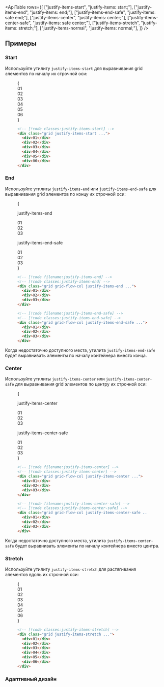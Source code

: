 

<ApiTable
  rows={[
    ["justify-items-start", "justify-items: start;"],
    ["justify-items-end", "justify-items: end;"],
    ["justify-items-end-safe", "justify-items: safe end;"],
    ["justify-items-center", "justify-items: center;"],
    ["justify-items-center-safe", "justify-items: safe center;"],
    ["justify-items-stretch", "justify-items: stretch;"],
    ["justify-items-normal", "justify-items: normal;"],
  ]}
/>

## Примеры

### Start

Используйте утилиту `justify-items-start` для выравнивания grid элементов по началу их строчной оси:

<Figure>

<Example>
  {
    <div className="grid grid-cols-3 gap-4 font-mono text-sm leading-6 font-bold text-white">
      <div className="grid rounded-lg">
        <Stripes border className="col-start-1 row-start-1 rounded-lg" />
        <div className="col-start-1 row-start-1 flex size-14 items-center justify-center justify-self-start rounded-lg bg-sky-500">
          01
        </div>
      </div>
      <div className="grid rounded-lg">
        <Stripes border className="col-start-1 row-start-1 rounded-lg" />
        <div className="col-start-1 row-start-1 flex size-14 items-center justify-center justify-self-start rounded-lg bg-sky-500">
          02
        </div>
      </div>
      <div className="grid rounded-lg">
        <Stripes border className="col-start-1 row-start-1 rounded-lg" />
        <div className="col-start-1 row-start-1 flex size-14 items-center justify-center justify-self-start rounded-lg bg-sky-500">
          03
        </div>
      </div>
      <div className="grid rounded-lg">
        <Stripes border className="col-start-1 row-start-1 rounded-lg" />
        <div className="col-start-1 row-start-1 flex size-14 items-center justify-center justify-self-start rounded-lg bg-sky-500">
          04
        </div>
      </div>
      <div className="grid rounded-lg">
        <Stripes border className="col-start-1 row-start-1 rounded-lg" />
        <div className="col-start-1 row-start-1 flex size-14 items-center justify-center justify-self-start rounded-lg bg-sky-500">
          05
        </div>
      </div>
      <div className="grid rounded-lg">
        <Stripes border className="col-start-1 row-start-1 rounded-lg" />
        <div className="col-start-1 row-start-1 flex size-14 items-center justify-center justify-self-start rounded-lg bg-sky-500">
          06
        </div>
      </div>
    </div>
  }
</Example>

```html
<!-- [!code classes:justify-items-start] -->
<div class="grid justify-items-start ...">
  <div>01</div>
  <div>02</div>
  <div>03</div>
  <div>04</div>
  <div>05</div>
  <div>06</div>
</div>
```

</Figure>

### End

Используйте утилиты `justify-items-end` или `justify-items-end-safe` для выравнивания grid элементов по концу их строчной оси:

<Figure hint="Измените размер контейнера, чтобы увидеть поведение выравнивания">

<Example resizable>
  {
    <div className="grid grid-cols-1 gap-8">
      <div>
        <p className="text-center font-mono text-xs font-medium text-gray-500 dark:text-gray-400">justify-items-end</p>
        <div className="mt-4 grid auto-rows-fr grid-cols-3 justify-items-stretch gap-10 text-center font-mono text-sm leading-6 font-bold text-white">
          <div className="grid grid-cols-1 justify-items-end">
            <Stripes border className="col-start-1 row-start-1 justify-self-stretch rounded-lg" />
            <div className="col-start-1 row-start-1 size-14 rounded-lg bg-blue-500 p-4">01</div>
          </div>
          <div className="grid grid-cols-1 justify-items-end">
            <Stripes border className="col-start-1 row-start-1 justify-self-stretch rounded-lg" />
            <div className="col-start-1 row-start-1 size-14 rounded-lg bg-blue-500 p-4">02</div>
          </div>
          <div className="grid grid-cols-1 justify-items-end">
            <Stripes border className="col-start-1 row-start-1 justify-self-stretch rounded-lg" />
            <div className="col-start-1 row-start-1 size-14 rounded-lg bg-blue-500 p-4">03</div>
          </div>
        </div>
      </div>
      <div>
        <p className="text-center font-mono text-xs font-medium text-gray-500 dark:text-gray-400">
          justify-items-end-safe
        </p>
        <div className="mt-4 grid auto-rows-fr grid-cols-3 justify-items-stretch gap-10 text-center font-mono text-sm leading-6 font-bold text-white">
          <div className="grid grid-cols-1 justify-items-end-safe">
            <Stripes border className="col-start-1 row-start-1 justify-self-stretch rounded-lg" />
            <div className="col-start-1 row-start-1 size-14 rounded-lg bg-purple-500 p-4">01</div>
          </div>
          <div className="grid grid-cols-1 justify-items-end-safe">
            <Stripes border className="col-start-1 row-start-1 justify-self-stretch rounded-lg" />
            <div className="col-start-1 row-start-1 size-14 rounded-lg bg-purple-500 p-4">02</div>
          </div>
          <div className="grid grid-cols-1 justify-items-end-safe">
            <Stripes border className="col-start-1 row-start-1 justify-self-stretch rounded-lg" />
            <div className="col-start-1 row-start-1 size-14 rounded-lg bg-purple-500 p-4">03</div>
          </div>
        </div>
      </div>
    </div>
  }
</Example>

<CodeExampleStack>

```html
<!-- [!code filename:justify-items-end] -->
<!-- [!code classes:justify-items-end] -->
<div class="grid grid-flow-col justify-items-end ...">
  <div>01</div>
  <div>02</div>
  <div>03</div>
</div>
```

```html
<!-- [!code filename:justify-items-end-safe] -->
<!-- [!code classes:justify-items-end-safe] -->
<div class="grid grid-flow-col justify-items-end-safe ...">
  <div>01</div>
  <div>02</div>
  <div>03</div>
</div>
```

</CodeExampleStack>

</Figure>

Когда недостаточно доступного места, утилита `justify-items-end-safe` будет выравнивать элементы по началу контейнера вместо конца.

### Center

Используйте утилиты `justify-items-center` или `justify-items-center-safe` для выравнивания grid элементов по центру их строчной оси:

<Figure hint="Измените размер контейнера, чтобы увидеть поведение выравнивания">

<Example resizable>
  {
    <div className="grid grid-cols-1 gap-8">
      <div>
        <p className="text-center font-mono text-xs font-medium text-gray-500 dark:text-gray-400">
          justify-items-center
        </p>
        <div className="mt-4 grid auto-rows-fr grid-cols-3 justify-items-stretch gap-10 text-center font-mono text-sm leading-6 font-bold text-white">
          <div className="grid grid-cols-1 justify-items-center">
            <Stripes border className="col-start-1 row-start-1 justify-self-stretch rounded-lg" />
            <div className="col-start-1 row-start-1 size-14 rounded-lg bg-indigo-500 p-4">01</div>
          </div>
          <div className="grid grid-cols-1 justify-items-center">
            <Stripes border className="col-start-1 row-start-1 justify-self-stretch rounded-lg" />
            <div className="col-start-1 row-start-1 size-14 rounded-lg bg-indigo-500 p-4">02</div>
          </div>
          <div className="grid grid-cols-1 justify-items-center">
            <Stripes border className="col-start-1 row-start-1 justify-self-stretch rounded-lg" />
            <div className="col-start-1 row-start-1 size-14 rounded-lg bg-indigo-500 p-4">03</div>
          </div>
        </div>
      </div>
      <div>
        <p className="text-center font-mono text-xs font-medium text-gray-500 dark:text-gray-400">
          justify-items-center-safe
        </p>
        <div className="mt-4 grid auto-rows-fr grid-cols-3 justify-items-stretch gap-10 text-center font-mono text-sm leading-6 font-bold text-white">
          <div className="grid grid-cols-1 justify-items-center-safe">
            <Stripes border className="col-start-1 row-start-1 justify-self-stretch rounded-lg" />
            <div className="col-start-1 row-start-1 size-14 rounded-lg bg-fuchsia-500 p-4">01</div>
          </div>
          <div className="grid grid-cols-1 justify-items-center-safe">
            <Stripes border className="col-start-1 row-start-1 justify-self-stretch rounded-lg" />
            <div className="col-start-1 row-start-1 size-14 rounded-lg bg-fuchsia-500 p-4">02</div>
          </div>
          <div className="grid grid-cols-1 justify-items-center-safe">
            <Stripes border className="col-start-1 row-start-1 justify-self-stretch rounded-lg" />
            <div className="col-start-1 row-start-1 size-14 rounded-lg bg-fuchsia-500 p-4">03</div>
          </div>
        </div>
      </div>
    </div>
  }
</Example>

<CodeExampleStack>

```html
<!-- [!code filename:justify-items-center] -->
<!-- [!code classes:justify-items-center] -->
<div class="grid grid-flow-col justify-items-center ...">
  <div>01</div>
  <div>02</div>
  <div>03</div>
</div>
```

```html
<!-- [!code filename:justify-items-center-safe] -->
<!-- [!code classes:justify-items-center-safe] -->
<div class="grid grid-flow-col justify-items-center-safe ...">
  <div>01</div>
  <div>02</div>
  <div>03</div>
</div>
```

</CodeExampleStack>

</Figure>

Когда недостаточно доступного места, утилита `justify-items-center-safe` будет выравнивать элементы по началу контейнера вместо центра.

### Stretch

Используйте утилиту `justify-items-stretch` для растягивания элементов вдоль их строчной оси:

<Figure>

<Example>
  {
    <div className="grid grid-cols-1">
      <Stripes border className="col-start-1 row-start-1 rounded-lg" />
      <div className="col-start-1 row-start-1 grid grid-cols-3 justify-items-stretch gap-4 font-mono text-sm leading-6 font-bold text-white">
        <div className="flex h-14 items-center justify-center rounded-lg bg-blue-500">01</div>
        <div className="flex h-14 items-center justify-center rounded-lg bg-blue-500">02</div>
        <div className="flex h-14 items-center justify-center rounded-lg bg-blue-500">03</div>
        <div className="flex h-14 items-center justify-center rounded-lg bg-blue-500">04</div>
        <div className="flex h-14 items-center justify-center rounded-lg bg-blue-500">05</div>
        <div className="flex h-14 items-center justify-center rounded-lg bg-blue-500">06</div>
      </div>
    </div>
  }
</Example>

```html
<!-- [!code classes:justify-items-stretch] -->
<div class="grid justify-items-stretch ...">
  <div>01</div>
  <div>02</div>
  <div>03</div>
  <div>04</div>
  <div>05</div>
  <div>06</div>
</div>
```

</Figure>

### Адаптивный дизайн

<ResponsiveDesign
  property="justify-items"
  defaultClass="grid justify-items-start"
  featuredClass="justify-items-center"
/>
